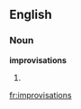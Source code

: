 ==English==

===Noun===
'''improvisations'''

# {{plural of|[[improvisation]]}}

[[fr:improvisations]]